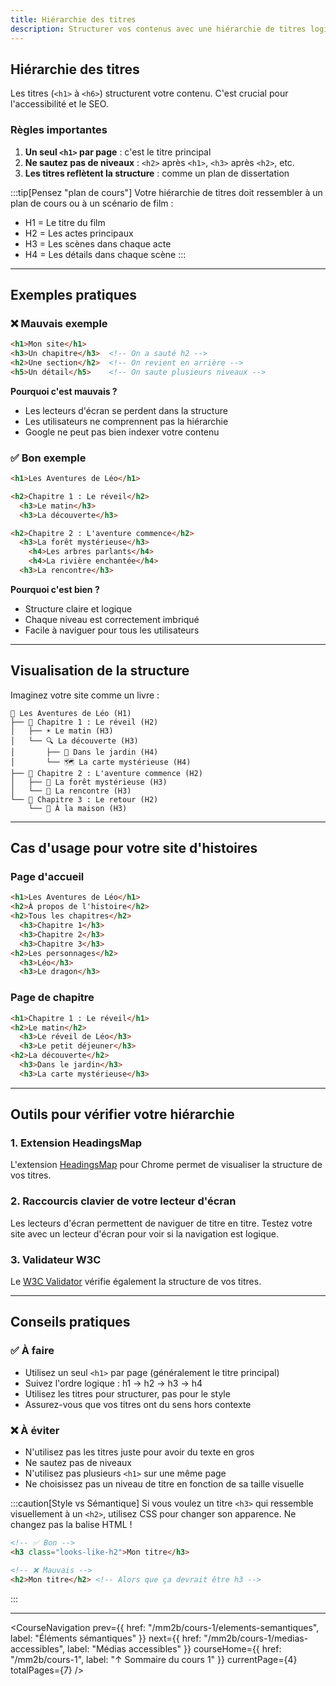 ```yaml
---
title: Hiérarchie des titres
description: Structurer vos contenus avec une hiérarchie de titres logique
---
```



## Hiérarchie des titres

Les titres (`<h1>` à `<h6>`) structurent votre contenu. C'est crucial pour l'accessibilité et le SEO.

### Règles importantes

1. **Un seul `<h1>` par page** : c'est le titre principal
2. **Ne sautez pas de niveaux** : `<h2>` après `<h1>`, `<h3>` après `<h2>`, etc.
3. **Les titres reflètent la structure** : comme un plan de dissertation

:::tip[Pensez "plan de cours"]
Votre hiérarchie de titres doit ressembler à un plan de cours ou à un scénario de film :
- H1 = Le titre du film
- H2 = Les actes principaux
- H3 = Les scènes dans chaque acte
- H4 = Les détails dans chaque scène
:::

---

## Exemples pratiques

### ❌ Mauvais exemple

```html
<h1>Mon site</h1>
<h3>Un chapitre</h3>  <!-- On a sauté h2 -->
<h2>Une section</h2>  <!-- On revient en arrière -->
<h5>Un détail</h5>    <!-- On saute plusieurs niveaux -->
```

**Pourquoi c'est mauvais ?**
- Les lecteurs d'écran se perdent dans la structure
- Les utilisateurs ne comprennent pas la hiérarchie
- Google ne peut pas bien indexer votre contenu

### ✅ Bon exemple

```html
<h1>Les Aventures de Léo</h1>

<h2>Chapitre 1 : Le réveil</h2>
  <h3>Le matin</h3>
  <h3>La découverte</h3>

<h2>Chapitre 2 : L'aventure commence</h2>
  <h3>La forêt mystérieuse</h3>
    <h4>Les arbres parlants</h4>
    <h4>La rivière enchantée</h4>
  <h3>La rencontre</h3>
```

**Pourquoi c'est bien ?**
- Structure claire et logique
- Chaque niveau est correctement imbriqué
- Facile à naviguer pour tous les utilisateurs

---

## Visualisation de la structure

Imaginez votre site comme un livre :

```
📖 Les Aventures de Léo (H1)
├── 📑 Chapitre 1 : Le réveil (H2)
│   ├── ☀️ Le matin (H3)
│   └── 🔍 La découverte (H3)
│       ├── 🌳 Dans le jardin (H4)
│       └── 🗺️ La carte mystérieuse (H4)
├── 📑 Chapitre 2 : L'aventure commence (H2)
│   ├── 🌲 La forêt mystérieuse (H3)
│   └── 🤝 La rencontre (H3)
└── 📑 Chapitre 3 : Le retour (H2)
    └── 🏡 À la maison (H3)
```

---

## Cas d'usage pour votre site d'histoires

### Page d'accueil

```html
<h1>Les Aventures de Léo</h1>
<h2>À propos de l'histoire</h2>
<h2>Tous les chapitres</h2>
  <h3>Chapitre 1</h3>
  <h3>Chapitre 2</h3>
  <h3>Chapitre 3</h3>
<h2>Les personnages</h2>
  <h3>Léo</h3>
  <h3>Le dragon</h3>
```

### Page de chapitre

```html
<h1>Chapitre 1 : Le réveil</h1>
<h2>Le matin</h2>
  <h3>Le réveil de Léo</h3>
  <h3>Le petit déjeuner</h3>
<h2>La découverte</h2>
  <h3>Dans le jardin</h3>
  <h3>La carte mystérieuse</h3>
```

---

## Outils pour vérifier votre hiérarchie

### 1. Extension HeadingsMap

L'extension [HeadingsMap](https://chromewebstore.google.com/detail/headingsmap/flbjommegcjonpdmenkdiocclhjacmbi) pour Chrome permet de visualiser la structure de vos titres.

### 2. Raccourcis clavier de votre lecteur d'écran

Les lecteurs d'écran permettent de naviguer de titre en titre. Testez votre site avec un lecteur d'écran pour voir si la navigation est logique.

### 3. Validateur W3C

Le [W3C Validator](https://validator.w3.org/) vérifie également la structure de vos titres.

---

## Conseils pratiques

### ✅ À faire

- Utilisez un seul `<h1>` par page (généralement le titre principal)
- Suivez l'ordre logique : h1 → h2 → h3 → h4
- Utilisez les titres pour structurer, pas pour le style
- Assurez-vous que vos titres ont du sens hors contexte

### ❌ À éviter

- N'utilisez pas les titres juste pour avoir du texte en gros
- Ne sautez pas de niveaux
- N'utilisez pas plusieurs `<h1>` sur une même page
- Ne choisissez pas un niveau de titre en fonction de sa taille visuelle

:::caution[Style vs Sémantique]
Si vous voulez un titre `<h3>` qui ressemble visuellement à un `<h2>`, utilisez CSS pour changer son apparence. Ne changez pas la balise HTML !

```html
<!-- ✅ Bon -->
<h3 class="looks-like-h2">Mon titre</h3>

<!-- ❌ Mauvais -->
<h2>Mon titre</h2> <!-- Alors que ça devrait être h3 -->
```
:::

---

<CourseNavigation
  prev={{
    href: "/mm2b/cours-1/elements-semantiques",
    label: "Éléments sémantiques"
  }}
  next={{
    href: "/mm2b/cours-1/medias-accessibles",
    label: "Médias accessibles"
  }}
  courseHome={{
    href: "/mm2b/cours-1",
    label: "↑ Sommaire du cours 1"
  }}
  currentPage={4}
  totalPages={7}
/>
